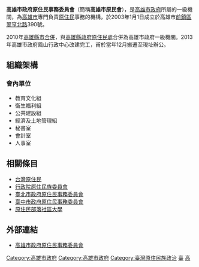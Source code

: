 {{中華民國政府部門基礎資訊
|部門名稱       = 高雄市政府原住民事務委員會
|外文名稱       = Indigenous Peoples Commission, <br>Kaohsiung City Government
|外文語言       = 英語
|部門標誌       =
|代表圖像       = 
|代表圖像名稱   =  
|首長職銜       = 主任委員
|首長姓名       = 阿布斯
|副首長職銜     = 副主任委員
|副首長姓名     = 陳幸雄
|副首長姓名二   = 
|副首長姓名三   = 
|副首長職銜二   =
|副首長二姓名   = 
|副首長二姓名二 = 
|副首長二姓名三 = 
|秘書長職銜     = 主任秘書
|秘書長姓名     = 陳海雲
|秘書長姓名二   = 
|秘書長姓名三   = 
|副秘書長職銜   = 
|副秘書長姓名   = 
|副秘書長姓名二 = 
|副秘書長姓名三 = 
|任命者姓名     = [[高雄市市長|高雄市市長]]
|成立日期       = 2010年12月25日
|解散日期       = 
|所屬部門       = [[高雄市政府|高雄市政府]]
|組織編制       = 
|附屬機關       = 
|授權法源       = 
|員額任期       = 
|員額           = 
|年度預算額     = 
|地址           = 83001[[高雄市|高雄市]][[鳳山區|鳳山區]]光復路二段132號2樓
|電話           = +886 7 740-6511
|網站           = http://www.coia.gov.tw
|備註           = 
}}
'''高雄市政府原住民事務委員會'''（簡稱'''高雄市原民會'''），是[[高雄市政府|高雄市政府]]所屬的一級機關，為[[高雄市|高雄市]]專門負責[[臺灣原住民|原住民]]事務的機構，於2003年1月1日成立於高雄市[[前鎮區|前鎮區]][[翠亨北路|翠亨北路]]390號。

2010年[[高雄縣市合併|高雄縣市合併]]，與[[高雄縣政府原住民處|高雄縣政府原住民處]]合併為高雄市政府一級機關。2013年高雄市政府鳳山行政中心改建完工，甫於當年12月搬遷至現址辦公。

== 組織架構 ==
=== 會內單位===
*教育文化組
*衛生福利組
*公共建設組
*經濟及土地管理組
*秘書室
*會計室
*人事室

== 相關條目 ==
*[[台灣原住民|台灣原住民]] 
*[[行政院原住民族委員會|行政院原住民族委員會]]
*[[臺北市政府原住民事務委員會|臺北市政府原住民事務委員會]]
*[[臺中市政府原住民事務委員會|臺中市政府原住民事務委員會]]
*[[原住民部落社區大學|原住民部落社區大學]]

[[Category:高雄市政府|Category:高雄市政府]]

==外部連結==
*[http://www.coia.gov.tw/web_tw/index.php 高雄市政府原住民事務委員會] {{Wayback|url=http://www.coia.gov.tw/web_tw/index.php |date=20131204064907 }}{{zh}}
{{高雄市政府所屬機關}}
[[Category:高雄市政府|Category:高雄市政府]]
[[Category:臺灣原住民族政治|Category:臺灣原住民族政治]]
[[Category:族群事務部門|臺]]
[[Category:高雄市鳳山區的政府機關|高]]